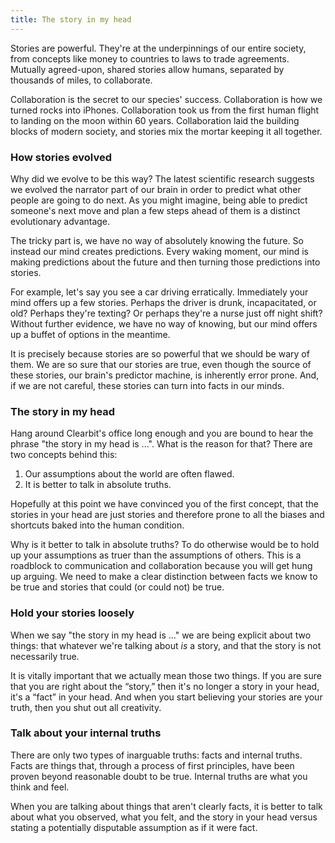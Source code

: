 ```yaml
---
title: The story in my head
---
```


Stories are powerful. They're at the underpinnings of our entire society, from concepts like money to countries to laws to trade agreements. Mutually agreed-upon, shared stories allow humans, separated by thousands of miles, to collaborate.

Collaboration is the secret to our species' success. Collaboration is how we turned rocks into iPhones. Collaboration took us from the first human flight to landing on the moon within 60 years. Collaboration laid the building blocks of modern society, and stories mix the mortar keeping it all together.

### How stories evolved

Why did we evolve to be this way? The latest scientific research suggests we evolved the narrator part of our brain in order to predict what other people are going to do next. As you might imagine, being able to predict someone's next move and plan a few steps ahead of them is a distinct evolutionary advantage.

The tricky part is, we have no way of absolutely knowing the future. So instead our mind creates predictions. Every waking moment, our mind is making predictions about the future and then turning those predictions into stories.

For example, let's say you see a car driving erratically. Immediately your mind offers up a few stories. Perhaps the driver is drunk, incapacitated, or old? Perhaps they're texting? Or perhaps they're a nurse just off night shift? Without further evidence, we have no way of knowing, but our mind offers up a buffet of options in the meantime.

It is precisely because stories are so powerful that we should be wary of them. We are so sure that our stories are true, even though the source of these stories, our brain's predictor machine, is inherently error prone. And, if we are not careful, these stories can turn into facts in our minds.

### The story in my head

Hang around Clearbit's office long enough and you are bound to hear the phrase "the story in my head is ...". What is the reason for that? There are two concepts behind this:

1. Our assumptions about the world are often flawed.
2. It is better to talk in absolute truths.

Hopefully at this point we have convinced you of the first concept, that the stories in your head are just stories and therefore prone to all the biases and shortcuts baked into the human condition.

Why is it better to talk in absolute truths? To do otherwise would be to hold up your assumptions as truer than the assumptions of others. This is a roadblock to communication and collaboration because you will get hung up arguing. We need to make a clear distinction between facts we know to be true and stories that could (or could not) be true.

### Hold your stories loosely

When we say "the story in my head is ..." we are being explicit about two things: that whatever we're talking about *is* a story, and that the story is not necessarily true.

It is vitally important that we actually mean those two things. If you are sure that you are right about the “story,” then it's no longer a story in your head, it's a “fact” in your head. And when you start believing your stories are your truth, then you shut out all creativity.

### Talk about your internal truths

There are only two types of inarguable truths: facts and internal truths. Facts are things that, through a process of first principles, have been proven beyond reasonable doubt to be true. Internal truths are what you think and feel.

When you are talking about things that aren't clearly facts, it is better to talk about what you observed, what you felt, and the story in your head versus stating a potentially disputable assumption as if it were fact.